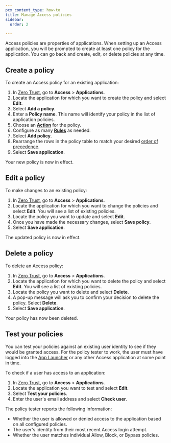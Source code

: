 ```yaml
---
pcx_content_type: how-to
title: Manage Access policies
sidebar:
  order: 2

---
```


Access policies are properties of applications. When setting up an Access application, you will be prompted to create at least one policy for the application. You can go back and create, edit, or delete policies at any time.

## Create a policy

To create an Access policy for an existing application:

1. In [Zero Trust](https://one.dash.cloudflare.com/), go to **Access** > **Applications**.
2. Locate the application for which you want to create the policy and select **Edit**.
3. Select **Add a policy**.
4. Enter a **Policy name**. This name will identify your policy in the list of application policies.
5. Choose an [**Action**](/cloudflare-one/policies/access/#actions) for the policy.
6. Configure as many [**Rules**](/cloudflare-one/policies/access/#rule-types) as needed.
7. Select **Add policy**.
8. Rearrange the rows in the policy table to match your desired [order of precedence](/cloudflare-one/policies/access/#order-of-execution).
9. Select **Save application**.

Your new policy is now in effect.

## Edit a policy

To make changes to an existing policy:

1. In [Zero Trust](https://one.dash.cloudflare.com/), go to **Access** > **Applications**.
2. Locate the application for which you want to change the policies and select **Edit**. You will see a list of existing policies.
3. Locate the policy you want to update and select **Edit**.
4. Once you have made the necessary changes, select **Save policy**.
5. Select **Save application**.

The updated policy is now in effect.

## Delete a policy

To delete an Access policy:

1. In [Zero Trust](https://one.dash.cloudflare.com/), go to **Access** > **Applications**.
2. Locate the application for which you want to delete the policy and select **Edit**. You will see a list of existing policies.
3. Locate the policy you want to delete and select **Delete**.
4. A pop-up message will ask you to confirm your decision to delete the policy. Select **Delete**.
5. Select **Save application**.

Your policy has now been deleted.

## Test your policies

You can test your policies against an existing user identity to see if they would be granted access. For the policy tester to work, the user must have logged into the [App Launcher](/cloudflare-one/applications/app-launcher/) or any other Access application at some point in time.

To check if a user has access to an application:

1. In [Zero Trust](https://one.dash.cloudflare.com/), go to **Access** > **Applications**.
2. Locate the application you want to test and select **Edit**.
3. Select **Test your policies**.
4. Enter the user's email address and select **Check user**.

The policy tester reports the following information:

* Whether the user is allowed or denied access to the application based on all configured policies.
* The user's identity from their most recent Access login attempt.
* Whether the user matches individual Allow, Block, or Bypass policies.
